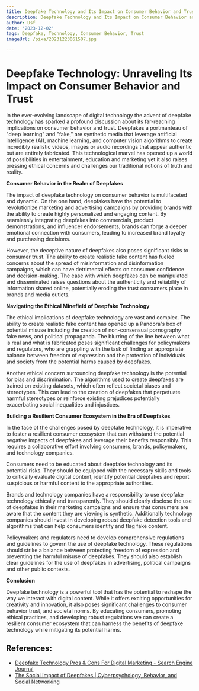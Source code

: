 ```yaml
---
title: Deepfake Technology and Its Impact on Consumer Behavior and Trust
description: Deepfake Technology and Its Impact on Consumer Behavior and Trust
author: Usf
date: '2023-12-02'
tags: Deepfake, Technology, Consumer Behavior, Trust
imageUrl: /pixa/20231223061507.jpg

---
```

#  Deepfake Technology: Unraveling Its Impact on Consumer Behavior  and Trust

In the ever-evolving landscape of digital technology the advent of deepfake technology has sparked  a profound discussion about its far-reaching implications on consumer behavior and trust. Deepfakes a  portmanteau of "deep learning" and "fake," are  synthetic  media that leverage artificial intelligence (AI), machine learning, and computer vision algorithms to create incredibly realistic videos,  images or audio recordings that appear authentic but are entirely  fabricated. This technological marvel has opened up a world of possibilities in  entertainment,  education and marketing yet it also raises pressing ethical  concerns and challenges our traditional notions of truth and reality.

**Consumer Behavior in the Realm of Deepfakes**

The impact of deepfake technology on consumer behavior is  multifaceted and dynamic. On the one hand, deepfakes have the potential to revolutionize marketing and advertising campaigns by  providing brands with the ability to create highly personalized and engaging content. By seamlessly integrating  deepfakes into commercials,  product demonstrations, and influencer endorsements, brands can forge a deeper emotional connection with consumers, leading to increased brand loyalty and purchasing decisions.

However, the deceptive nature  of deepfakes also poses significant risks to consumer trust. The ability to create realistic fake content has fueled concerns about the spread of misinformation and disinformation campaigns, which can  have detrimental effects on  consumer confidence and decision-making. The ease with which deepfakes can be manipulated and  disseminated raises questions about the authenticity and reliability of information shared online,  potentially eroding the trust consumers place in brands and media outlets.

**Navigating the Ethical  Minefield of Deepfake Technology**

The  ethical implications of deepfake technology are vast and complex. The ability to create realistic fake content has opened up  a Pandora's box of potential misuse including the creation of non-consensual pornography fake news,  and political propaganda.  The blurring of the line between what is real and what is fabricated poses significant challenges for policymakers and regulators, who  are grappling with the  task of finding  an appropriate balance  between freedom of expression and the protection  of  individuals and society from the potential  harms caused by deepfakes.

Another ethical concern surrounding deepfake technology is the potential for bias and  discrimination. The algorithms used to create deepfakes are trained on existing datasets, which often reflect societal biases and stereotypes. This can  lead to the creation of deepfakes that  perpetuate harmful stereotypes or reinforce  existing prejudices potentially exacerbating social inequalities and injustices.

**Building a Resilient Consumer Ecosystem in  the Era of Deepfakes**

In the face of the challenges posed  by deepfake technology, it is imperative to foster a resilient  consumer ecosystem that can withstand the potential negative impacts of deepfakes and  leverage  their benefits responsibly. This requires a collaborative effort involving consumers, brands, policymakers, and technology companies.

Consumers need to be educated about deepfake technology and its potential risks. They should be equipped with the necessary skills and tools  to critically evaluate digital content, identify potential  deepfakes and report suspicious  or harmful content to  the appropriate  authorities.

Brands and technology companies have a responsibility to use deepfake technology ethically and transparently. They should clearly disclose the use of deepfakes in their marketing campaigns  and ensure that consumers are  aware  that the content they are viewing  is synthetic. Additionally  technology companies should invest in developing robust deepfake detection tools and algorithms that can help consumers identify  and flag fake content.

Policymakers  and  regulators need to develop comprehensive regulations  and guidelines to govern the use of deepfake technology. These regulations should  strike a balance  between protecting freedom of expression and preventing the harmful misuse of deepfakes. They should  also establish  clear guidelines for the use of deepfakes in advertising,  political campaigns and  other public contexts.

**Conclusion**

Deepfake technology is a powerful tool that has the  potential to reshape the way we  interact with digital content. While it offers exciting opportunities for creativity and innovation, it also poses significant challenges to consumer behavior  trust, and societal norms.  By educating consumers, promoting ethical practices, and developing robust regulations we can create a resilient consumer ecosystem that can harness the benefits of deepfake technology while mitigating its  potential harms.

## References:
- [Deepfake Technology Pros & Cons For Digital Marketing - Search Engine Journal](https://www.searchenginejournal.com/deepfake-technology-digital-marketing/454395/)
- [The Social Impact of Deepfakes | Cyberpsychology, Behavior, and Social Networking](https://www.liebertpub.com/doi/10.1089/cyber.2021.29208.jth)

